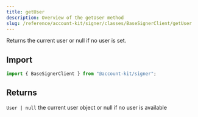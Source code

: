 ```yaml
---
title: getUser
description: Overview of the getUser method
slug: /reference/account-kit/signer/classes/BaseSignerClient/getUser
---
```



Returns the current user or null if no user is set.

## Import

```ts
import { BaseSignerClient } from "@account-kit/signer";
```

## Returns

`User | null`
the current user object or null if no user is available
